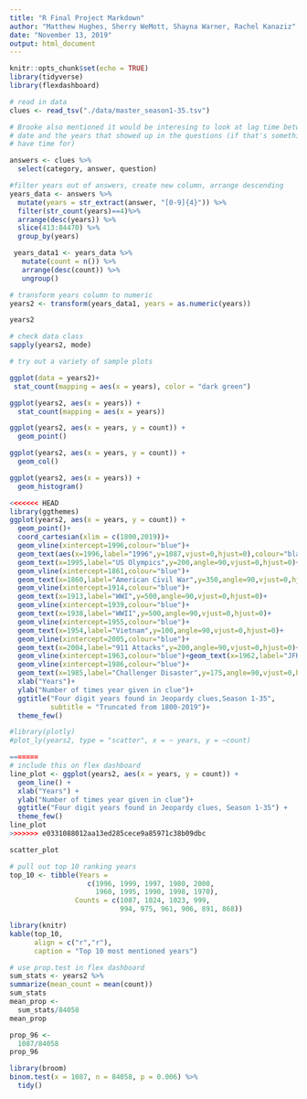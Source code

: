 ```yaml
---
title: "R Final Project Markdown"
author: "Matthew Hughes, Sherry WeMott, Shayna Warner, Rachel Kanaziz"
date: "November 13, 2019"
output: html_document
---
```


```r
knitr::opts_chunk$set(echo = TRUE)
library(tidyverse)
library(flexdashboard)
```

```r
# read in data
clues <- read_tsv("./data/master_season1-35.tsv")
```


```r

# Brooke also mentioned it would be interesing to look at lag time between air  
# date and the years that showed up in the questions (if that's something we 
# have time for)

answers <- clues %>% 
  select(category, answer, question)

#filter years out of answers, create new column, arrange descending
years_data <- answers %>% 
  mutate(years = str_extract(answer, "[0-9]{4}")) %>%
  filter(str_count(years)==4)%>% 
  arrange(desc(years)) %>% 
  slice(413:84470) %>% 
  group_by(years) 

 years_data1 <- years_data %>% 
   mutate(count = n()) %>% 
   arrange(desc(count)) %>% 
   ungroup()


```


```r
# transform years column to numeric
years2 <- transform(years_data1, years = as.numeric(years))

years2

# check data class
sapply(years2, mode)

```


```r
# try out a variety of sample plots 

ggplot(data = years2)+
 stat_count(mapping = aes(x = years), color = "dark green")

ggplot(years2, aes(x = years)) +
  stat_count(mapping = aes(x = years))

ggplot(years2, aes(x = years, y = count)) +
  geom_point()

ggplot(years2, aes(x = years, y = count)) +
  geom_col()

ggplot(years2, aes(x = years)) +
  geom_histogram()

<<<<<<< HEAD
library(ggthemes)
ggplot(years2, aes(x = years, y = count)) +
  geom_point()+
  coord_cartesian(xlim = c(1800,2019))+
  geom_vline(xintercept=1996,colour="blue")+
  geom_text(aes(x=1996,label="1996",y=1087,vjust=0,hjust=0),colour="black",text=element_text(size=11))+
  geom_text(x=1995,label="US Olympics",y=200,angle=90,vjust=0,hjust=0)+
  geom_vline(xintercept=1861,colour="blue")+
  geom_text(x=1860,label="American Civil War",y=350,angle=90,vjust=0,hjust=0)+
  geom_vline(xintercept=1914,colour="blue")+
  geom_text(x=1913,label="WWI",y=500,angle=90,vjust=0,hjust=0)+
  geom_vline(xintercept=1939,colour="blue")+
  geom_text(x=1938,label="WWII",y=500,angle=90,vjust=0,hjust=0)+
  geom_vline(xintercept=1955,colour="blue")+
  geom_text(x=1954,label="Vietnam",y=100,angle=90,vjust=0,hjust=0)+
  geom_vline(xintercept=2005,colour="blue")+
  geom_text(x=2004,label="911 Attacks",y=200,angle=90,vjust=0,hjust=0)+
  geom_vline(xintercept=1963,colour="blue")+geom_text(x=1962,label="JFK Assassination",y=100,angle=90,vjust=0,hjust=0)+
  geom_vline(xintercept=1986,colour="blue")+
  geom_text(x=1985,label="Challenger Disaster",y=175,angle=90,vjust=0,hjust=0)+
  xlab("Years")+
  ylab("Number of times year given in clue")+
  ggtitle("Four digit years found in Jeopardy clues,Season 1-35",
          subtitle = "Truncated from 1800-2019")+
  theme_few()

#library(plotly)
#plot_ly(years2, type = "scatter", x = ~ years, y = ~count)

=======
# include this on flex dashboard
line_plot <- ggplot(years2, aes(x = years, y = count)) +
  geom_line() +
  xlab("Years") +
  ylab("Number of times year given in clue")+
  ggtitle("Four digit years found in Jeopardy clues, Season 1-35") +
  theme_few()
line_plot
>>>>>>> e0331088012aa13ed285cece9a85971c38b09dbc

scatter_plot
```  

```r
# pull out top 10 ranking years
top_10 <- tibble(Years = 
                   c(1996, 1999, 1997, 1980, 2000, 
                     1960, 1995, 1990, 1998, 1970), 
                Counts = c(1087, 1024, 1023, 999, 
                           994, 975, 961, 906, 891, 868))

library(knitr)
kable(top_10, 
      align = c("r","r"),
      caption = "Top 10 most mentioned years")
```

```r
# use prop.test in flex dashboard
sum_stats <- years2 %>% 
summarize(mean_count = mean(count))
sum_stats
mean_prop <- 
  sum_stats/84058
mean_prop  

prop_96 <-
  1087/84058 
prop_96

library(broom)
binom.test(x = 1087, n = 84058, p = 0.006) %>% 
  tidy()
```


